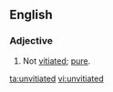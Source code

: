 ==English==

===Adjective===
{{en-adj}}

# Not [[vitiated]]; [[pure]].

[[ta:unvitiated]]
[[vi:unvitiated]]